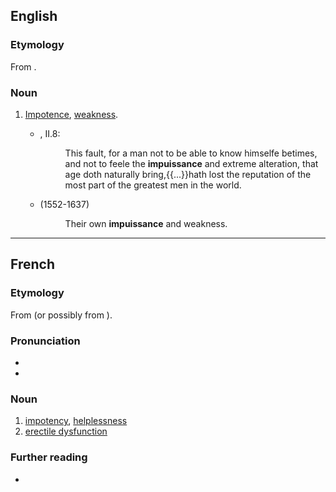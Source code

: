 ==English==

===Etymology===
From {{etyl|frm|en}} {{m|fr|impuissance}}.

===Noun===
{{en-noun|-|s}}

# [[impotence|Impotence]], [[weakness]].
#* {{RQ:Flr Mntgn Essays}}, II.8:
#*: This fault, for a man not to be able to know himselfe betimes, and not to feele the '''impuissance''' and extreme alteration, that age doth naturally bring,{{...}}hath lost the reputation of the most part of the greatest men in the world.
#* {{w|Philemon Holland}} (1552-1637)
#*: Their own '''impuissance''' and weakness.

----

==French==

===Etymology===
From {{af|fr|in-|puissance}} (or possibly from {{af|fr|impuissant|-ance}}).

===Pronunciation===
* {{fr-IPA}}
* {{rhymes|ɑ̃s|lang=fr}}

===Noun===
{{fr-noun|f}}

# [[impotency]], [[helplessness]]
# [[erectile dysfunction]]

===Further reading===
* {{R:TLFi}}